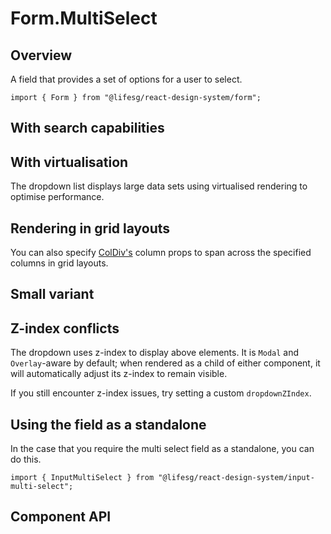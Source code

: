 
<Meta of={FormMultiSelectStories} />

# Form.MultiSelect

## Overview

A field that provides a set of options for a user to select.

```tsx
import { Form } from "@lifesg/react-design-system/form";
```

<Canvas of={FormMultiSelectStories.Default} />

## With search capabilities

<Canvas of={FormMultiSelectStories.WithSearch} />

## With virtualisation

The dropdown list displays large data sets using virtualised rendering to optimise performance.

<Canvas of={FormMultiSelectStories.Virtualisation} />

## Rendering in grid layouts

You can also specify [ColDiv's](/docs/core-layout-coldiv--docs)
column props to span across the specified columns in grid layouts.

<Canvas of={FormMultiSelectStories.RenderingInGridLayout} />

## Small variant

<Canvas of={FormMultiSelectStories.SmallVariant} />

## Z-index conflicts

The dropdown uses z-index to display above elements. It is `Modal` and
`Overlay`-aware by default; when rendered as a child of either component, it
will automatically adjust its z-index to remain visible.

If you still encounter z-index issues, try setting a custom `dropdownZIndex`.

## Using the field as a standalone

In the case that you require the multi select field as a standalone, you can do this.

```tsx
import { InputMultiSelect } from "@lifesg/react-design-system/input-multi-select";
```

<Canvas of={FormMultiSelectStories.StandaloneUsage} />

## Component API

<PropsTable />
